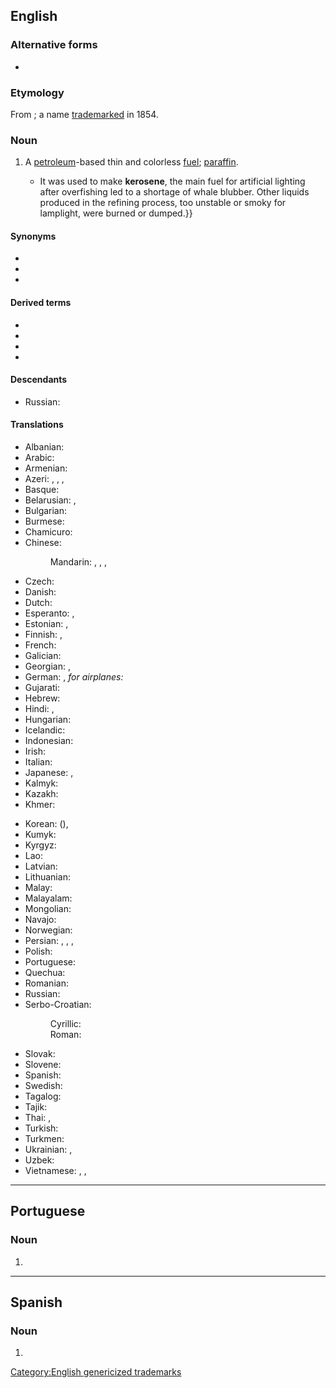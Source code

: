 {{also|kérosène}}
==English==
{{wikipedia}}

===Alternative forms===
* {{l|en|kerosine}}

===Etymology===
From {{affix|en|κηρός|t1=wax|lang1=grc|-ene}}; a name [[trademark]]ed in 1854.

===Noun===
{{en-noun|~}}

# {{lb|en|Canadian|US}} A [[petroleum]]-based thin and colorless [[fuel]]; {{lb|en|British}} [[paraffin]].
#* {{quote-magazine|date=2013-08-03|volume=408|issue=8847|magazine={{w|The Economist}}
|title=[http://www.economist.com/news/leaders/21582516-worlds-thirst-oil-could-be-nearing-peak-bad-news-producers-excellent Yesterday’s fuel]
|passage=The dawn of the oil age was fairly recent. Although the stuff was used to waterproof boats in the Middle East 6,000 years ago, extracting it in earnest began only in 1859 after an oil strike in Pennsylvania.{{...}}It was used to make '''kerosene''', the main fuel for artificial lighting after overfishing led to a shortage of whale blubber. Other liquids produced in the refining process, too unstable or smoky for lamplight, were burned or dumped.}}
#: {{ux|en|The '''kerosene''' lasted all winter, so the furnace kept us always warm.}}

====Synonyms====
* {{l|en|coal oil}}
* {{l|en|kero}}
* {{l|en|lamp oil}}

====Derived terms====
* {{l|en|biokerosene}}
* {{l|en|kerosene-like}}
* {{l|en|kerosenelike}}
* {{l|en|kerosenish}}

====Descendants====
* Russian: {{l|ru|кероси́н|g=m}}

====Translations====
{{trans-top|thin, colorless fuel}}
* Albanian: {{t+|sq|vajgur|m}}
* Arabic: {{t|ar|كِيرُوسِين|m}}
* Armenian: {{t+|hy|կերոսին}}
* Azeri: {{t|az|kerosin}}, {{t|az|ağ neft}}, {{t|az|lampa nefti}}, {{t|az|ağ nöyüd}}
* Basque: {{t+|eu|keroseno}}
* Belarusian: {{t|be|га́за|f|sc=Cyrl}}, {{t|be|керасі́н|m|sc=Cyrl}}
* Bulgarian: {{t|bg|кероси́н|m|sc=Cyrl}}
* Burmese: {{t+|my|ရေနံဆီ|sc=Mymr}}
* Chamicuro: {{t|ccc|kerosina}}
* Chinese:
*: Mandarin: {{t+|cmn|煤油|tr=méiyóu|sc=Hani}}, {{t+|cmn|火油|tr=huǒyóu|sc=Hani}}, {{t+|cmn|燈油}}, {{t+|cmn|灯油|tr=dēngyóu}}
* Czech: {{t+|cs|petrolej|m}}
* Danish: {{t|da|petroleum}}
* Dutch: {{t+check|nl|kerosine|m|f}}
* Esperanto: {{t|eo|keroseno}}, {{t|eo|petrolo}}
* Estonian: {{t|et|petrooleum}}, {{t|et|lambiõli}}
* Finnish: {{t+|fi|petroli}} {{qualifier|generic}}, {{t+|fi|kerosiini}} {{qualifier|high quality}}
* French: {{t+|fr|kérosène|m}}
* Galician: {{t|gl|queroseno|m}}
* Georgian: {{t|ka|კეროსინი}}, {{t|ka|ნავთი}}
* German: {{t+|de|Petroleum|n}}, ''for airplanes:'' {{t+|de|Kerosin|n}}
* Gujarati: {{t|gu|ઘાસલેટ}}
* Hebrew: {{t|he|קֵרוֹסִין|m|tr=kerosin}}
* Hindi: {{t|hi|मिट्टी का तेल|tr=miṭṭī kā tel}}, {{t|hi|केरोसीन|sc=Deva}}
* Hungarian: {{t+|hu|kerozin}}
* Icelandic: {{t|is|kerósín}}
* Indonesian: {{t+|id|kerosin}}
* Irish: {{t|ga|ceirisín}}
* Italian: {{t+|it|cherosene|m}}
* Japanese: {{t|ja|灯油|tr=とうゆ, tōyu|sc=Jpan}}, {{t|ja|ケロシン|tr=keroshin|sc=Jpan}}
* Kalmyk: {{t|xal|намк}}
* Kazakh: {{t+|kk|керосин|sc=Cyrl}}
* Khmer: {{t+|km|កាត|tr=kaat|sc=Khmr}}
{{trans-mid}}
* Korean: {{t+|ko|등유}} ({{t+|ko|燈油}}), {{t|ko|케로신}}
* Kumyk: {{t|kum|нап|tr=nap}}
* Kyrgyz: {{t+|ky|керосин|m|sc=Cyrl}}
* Lao: {{t|lo|ກ້າດ|sc=Laoo}}
* Latvian: {{t|lv|petroleja|f}}
* Lithuanian: {{t|lt|žibalas|m}}
* Malay: {{t|ms|minyak tanah}}
* Malayalam: {{t+|ml|മണ്ണെണ്ണ|sc=Mlym}}
* Mongolian: {{t+|mn|керосин|sc=Cyrl}}
* Navajo: {{t|nv|akʼahkǫʼ}}
* Norwegian: {{t|no|paraffin|m}}
* Persian: {{t|fa|نفت سفید|tr=naft-e sefid|sc=fa-Arab}}, {{t+|fa|نفت|tr=naft|sc=fa-Arab}}, {{t|fa|نفت چراغ|tr=naft-e čerâğ}}, {{t|fa|کروسن|tr=kerosen}}
* Polish: {{t+|pl|nafta|f}}
* Portuguese: {{t+|pt|querosene|n}}
* Quechua: {{t|qu|kirusini}}
* Romanian: {{t+|ro|petrol lampant|n}}
* Russian: {{t+|ru|кероси́н|m}}
* Serbo-Croatian:
*: Cyrillic: {{t|sh|керозин|m}}
*: Roman: {{t+|sh|kerozin|m}}
* Slovak: {{t+|sk|petrolej|m}}
* Slovene: {{t|sl|petrolej|m}}
* Spanish: {{t+|es|queroseno|m}}
* Swedish: {{t+|sv|fotogen|c}}
* Tagalog: {{t|tl|gaas}}
* Tajik: {{t|tg|керосин}}
* Thai: {{t|th|น้ำมันก๊าด}}, {{t+|th|ก๊าด}}
* Turkish: {{t|tr|kerosen}}
* Turkmen: {{t|tk|kerosin}}
* Ukrainian: {{t|uk|гас|m|sc=Cyrl}}, {{t+|uk|кероси́н|m|sc=Cyrl}}
* Uzbek: {{t+|uz|kerosin}}
* Vietnamese: {{t+|vi|dầu hỏa}}, {{t|vi|dầu lửa}}, {{t|vi|kêrôsin}}
{{trans-bottom}}

[[Category:English genericized trademarks]]

----

==Portuguese==

===Noun===
{{pt-noun|m|s}}

# {{obsolete spelling of|querosene|lang=pt}}

----

==Spanish==

===Noun===
{{es-noun|m}}

# {{l|en|kerosene}}